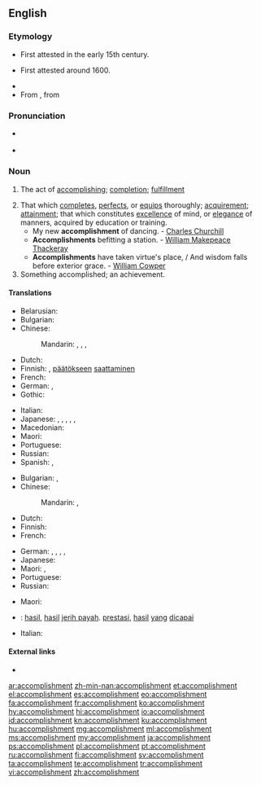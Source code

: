 ==English==
{{Webster 1913}}

===Etymology===
* First attested in the early 15th century.
* {{sense|completes|perfects|equips}} First attested around 1600.
* {{suffix|accomplish|ment|lang=en}}
* From {{etyl|fro|en}} {{m|fr|accomplissement}}, from {{m|fro|accomplir}}

===Pronunciation===
* {{a|UK|US}} {{IPA|/ə.ˈkɒm.plɪʃ.mənt/|lang=en}}
* {{audio|En-us-accomplishment.ogg|Audio (US)|lang=en}}

===Noun===
{{en-noun}}

# The act of [[accomplish]]ing; [[completion]]; [[fulfillment]]
#: {{usex|en|the '''accomplishment''' of an enterprise, of a prophecy, etc}}
# That which [[complete]]s, [[perfect]]s, or [[equip]]s thoroughly; [[acquirement]]; [[attainment]]; that which constitutes [[excellence]] of mind, or [[elegance]] of manners, acquired by education or training.
#* My new '''accomplishment''' of dancing. - [[w:Charles Churchill (satirist)|Charles Churchill]]
#* '''Accomplishments''' befitting a station. - [[w:William Makepeace Thackeray|William Makepeace Thackeray]]
#* '''Accomplishments''' have taken virtue's place, / And wisdom falls before exterior grace. - [[w:William Cowper|William Cowper]]
# Something accomplished; an achievement.

====Translations====
{{trans-top|the act of accomplishing}}
* Belarusian: {{t|be|дасягне́нне|n|sc=Cyrl}}
* Bulgarian: {{t+|bg|постижение|n|tr=postižénie|sc=Cyrl}}
* Chinese:
*: Mandarin: {{t+|cmn|成就|tr=chéngjiù|sc=Hani}}, {{t+|cmn|成果|tr=chéngguǒ|sc=Hani}}, {{t+|cmn|成績|sc=Hani}}, {{t+|cmn|成绩|tr=chéngjì|sc=Hani}}
* Dutch: {{t|nl|voltooiing|f}}
* Finnish: {{t|fi|loppuunsaattaminen}}, [[päätökseen]] [[saattaminen]]
* French: {{t+|fr|accomplissement|m}}
* German: {{t+|de|Leistung|f}}, {{t+|de|Errungenschaft|f}}
* Gothic: {{t|got|𐍅𐌰𐌿𐍂𐍃𐍄𐍅|n|tr=waúrstw|sc=Goth}}
{{trans-mid}}
* Italian: {{t+|it|realizzazione|f}}
* Japanese: {{t|ja|遂行|tr=すいこう, suikō|sc=Jpan}}, {{t+|ja|達成|tr=たっせい, tassei|sc=Jpan}}, {{t+|ja|到達|tr=とうたつ, tōtatsu|sc=Jpan}}, {{t+|ja|業績|tr=ぎょうせき, gyōseki|sc=Jpan}}, {{t+|ja|成果|tr=せいか, seika|sc=Jpan}}, {{t+|ja|成績|tr=せいせき, seiseki|sc=Jpan}}
* Macedonian: {{t|mk|достигнување|n|tr=dostignúvanje|sc=Cyrl}}
* Maori: {{t|mi|whakatutukitanga}}
* Portuguese: {{t+|pt|realização|f}}
* Russian: {{t+|ru|достиже́ние|n}}
* Spanish: {{t+|es|logro|m}}, {{t+|es|éxito|m}}
{{trans-bottom}}

{{trans-top|that which completes}}
* Bulgarian: {{t+|bg|завършване|n}}, {{t+|bg|изпълнение|n}}
* Chinese:
*: Mandarin: {{t+|cmn|結束|sc=Hani}}, {{t+|cmn|结束|tr=jiéshù|sc=Hani}}
* Dutch: {{t+|nl|prestatie|f}}
* Finnish: {{t+|fi|saavutus}}
* French: {{t+|fr|accomplissement|m}}
{{trans-mid}}
* German: {{t|de|Vollendung|f}}, {{t+|de|Ausführung|f}}, {{t+|de|Durchführung|f}}, {{t|de|Vollbringung|f}}, {{t|de|Bewerkstelligung|f}}
* Japanese: {{t+|ja|実績|tr=じっせき, jisseki|sc=Jpan}}
* Maori: {{t|mi|whakatutukitanga}}, {{t|mi|haumāuiui}}
* Portuguese: {{t+|pt|realização|f}}
* Russian: {{t+|ru|заверше́ние|n}}
{{trans-bottom}}

{{trans-top|achievement}}
{{trans-mid}}
* Maori: {{t|mi|haumāuiui}}
{{trans-bottom}}

{{checktrans-top}}
{{trans-mid}}
* {{ttbc|id}}: [[hasil]], [[hasil]] [[jerih payah]]. [[prestasi]], [[hasil]] [[yang]] [[capai|dicapai]]
* Italian: {{t+check|it|talento|m}}
{{trans-bottom}}

====External links====
* {{R:Webster 1913}}

[[ar:accomplishment]]
[[zh-min-nan:accomplishment]]
[[et:accomplishment]]
[[el:accomplishment]]
[[es:accomplishment]]
[[eo:accomplishment]]
[[fa:accomplishment]]
[[fr:accomplishment]]
[[ko:accomplishment]]
[[hy:accomplishment]]
[[hi:accomplishment]]
[[io:accomplishment]]
[[id:accomplishment]]
[[kn:accomplishment]]
[[ku:accomplishment]]
[[hu:accomplishment]]
[[mg:accomplishment]]
[[ml:accomplishment]]
[[ms:accomplishment]]
[[my:accomplishment]]
[[ja:accomplishment]]
[[ps:accomplishment]]
[[pl:accomplishment]]
[[pt:accomplishment]]
[[ru:accomplishment]]
[[fi:accomplishment]]
[[sv:accomplishment]]
[[ta:accomplishment]]
[[te:accomplishment]]
[[tr:accomplishment]]
[[vi:accomplishment]]
[[zh:accomplishment]]